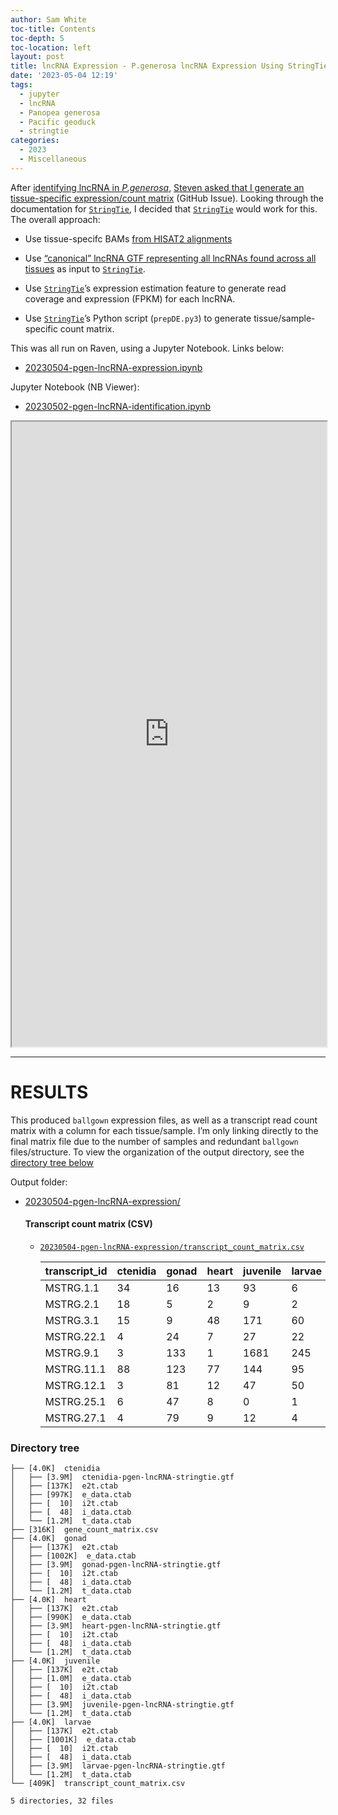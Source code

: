 ```yaml
---
author: Sam White
toc-title: Contents
toc-depth: 5
toc-location: left
layout: post
title: lncRNA Expression - P.generosa lncRNA Expression Using StringTie
date: '2023-05-04 12:19'
tags: 
  - jupyter
  - lncRNA
  - Panopea generosa
  - Pacific geoduck
  - stringtie
categories: 
  - 2023
  - Miscellaneous
---
```

After [identifying lncRNA in _P.generosa_](https://robertslab.github.io/sams-notebook/posts/2023/2023-05-02-lncRNA-Identification---P.generosa-lncRNAs-using-CPC2-and-bedtools/), [Steven asked that I generate an tissue-specific expression/count matrix](https://github.com/RobertsLab/resources/issues/1642) (GitHub Issue). Looking through the documentation for [`StringTie`](https://ccb.jhu.edu/software/stringtie/), I decided that [`StringTie`](https://ccb.jhu.edu/software/stringtie/) would work for this. The overall approach:

- Use tissue-specifc BAMs [from HISAT2 alignments](https://robertslab.github.io/sams-notebook/posts/2023/2023-04-26-Transcript-Alignments---P.generosa-RNA-seq-Alignments-for-lncRNA-Identification-Using-Hisat2-StingTie-and-gffcompare-on-Mox/)

- Use ["canonical" lncRNA GTF representing all lncRNAs found across all tissues](https://robertslab.github.io/sams-notebook/posts/2023/2023-05-02-lncRNA-Identification---P.generosa-lncRNAs-using-CPC2-and-bedtools/) as input to [`StringTie`](https://ccb.jhu.edu/software/stringtie/).

- Use [`StringTie`](https://ccb.jhu.edu/software/stringtie/)'s expression estimation feature to generate read coverage and expression (FPKM) for each lncRNA.

- Use [`StringTie`](https://ccb.jhu.edu/software/stringtie/)'s Python script (`prepDE.py3`) to generate tissue/sample-specific count matrix.

This was all run on Raven, using a Jupyter Notebook. Links below:

- [20230504-pgen-lncRNA-expression.ipynb](https://github.com/RobertsLab/code/blob/master/notebooks/sam/20230504-pgen-lncRNA-expression.ipynb)

Jupyter Notebook (NB Viewer):

- [20230502-pgen-lncRNA-identification.ipynb](https://nbviewer.org/github/RobertsLab/code/blob/master/notebooks/sam/20230504-pgen-lncRNA-expression.ipynb)


<iframe src="https://nbviewer.org/github/RobertsLab/code/blob/master/notebooks/sam/20230504-pgen-lncRNA-expression.ipynb" width="100%" height="1000" scrolling="yes"></iframe>

---

# RESULTS

This produced `ballgown` expression files, as well as a transcript read count matrix with a column for each tissue/sample. I'm only linking directly to the final matrix file due to the number of samples and redundant `ballgown` files/structure. To view the organization of the output directory, see the [directory tree below](#directory-tree)

Output folder:

- [20230504-pgen-lncRNA-expression/](https://gannet.fish.washington.edu/Atumefaciens/20230504-pgen-lncRNA-expression/)

  #### Transcript count matrix (CSV)

  - [`20230504-pgen-lncRNA-expression/transcript_count_matrix.csv`](https://gannet.fish.washington.edu/Atumefaciens/20230504-pgen-lncRNA-expression/transcript_count_matrix.csv)


    | transcript_id | ctenidia | gonad | heart | juvenile | larvae |
    |---------------|----------|-------|-------|----------|--------|
    | MSTRG.1.1     | 34       | 16    | 13    | 93       | 6      |
    | MSTRG.2.1     | 18       | 5     | 2     | 9        | 2      |
    | MSTRG.3.1     | 15       | 9     | 48    | 171      | 60     |
    | MSTRG.22.1    | 4        | 24    | 7     | 27       | 22     |
    | MSTRG.9.1     | 3        | 133   | 1     | 1681     | 245    |
    | MSTRG.11.1    | 88       | 123   | 77    | 144      | 95     |
    | MSTRG.12.1    | 3        | 81    | 12    | 47       | 50     |
    | MSTRG.25.1    | 6        | 47    | 8     | 0        | 1      |
    | MSTRG.27.1    | 4        | 79    | 9     | 12       | 4      |

### Directory tree

```
├── [4.0K]  ctenidia
│   ├── [3.9M]  ctenidia-pgen-lncRNA-stringtie.gtf
│   ├── [137K]  e2t.ctab
│   ├── [997K]  e_data.ctab
│   ├── [  10]  i2t.ctab
│   ├── [  48]  i_data.ctab
│   └── [1.2M]  t_data.ctab
├── [316K]  gene_count_matrix.csv
├── [4.0K]  gonad
│   ├── [137K]  e2t.ctab
│   ├── [1002K]  e_data.ctab
│   ├── [3.9M]  gonad-pgen-lncRNA-stringtie.gtf
│   ├── [  10]  i2t.ctab
│   ├── [  48]  i_data.ctab
│   └── [1.2M]  t_data.ctab
├── [4.0K]  heart
│   ├── [137K]  e2t.ctab
│   ├── [990K]  e_data.ctab
│   ├── [3.9M]  heart-pgen-lncRNA-stringtie.gtf
│   ├── [  10]  i2t.ctab
│   ├── [  48]  i_data.ctab
│   └── [1.2M]  t_data.ctab
├── [4.0K]  juvenile
│   ├── [137K]  e2t.ctab
│   ├── [1.0M]  e_data.ctab
│   ├── [  10]  i2t.ctab
│   ├── [  48]  i_data.ctab
│   ├── [3.9M]  juvenile-pgen-lncRNA-stringtie.gtf
│   └── [1.2M]  t_data.ctab
├── [4.0K]  larvae
│   ├── [137K]  e2t.ctab
│   ├── [1001K]  e_data.ctab
│   ├── [  10]  i2t.ctab
│   ├── [  48]  i_data.ctab
│   ├── [3.9M]  larvae-pgen-lncRNA-stringtie.gtf
│   └── [1.2M]  t_data.ctab
└── [409K]  transcript_count_matrix.csv

5 directories, 32 files
```